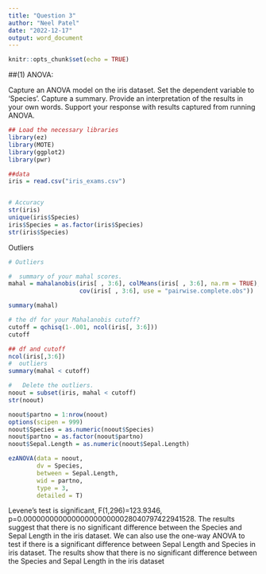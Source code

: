 ```yaml
---
title: "Question 3"
author: "Neel Patel"
date: "2022-12-17"
output: word_document
---
```


```r
knitr::opts_chunk$set(echo = TRUE)
```

##(1) ANOVA:

Capture an ANOVA model on the iris dataset. Set the dependent variable to 'Species'.
Capture a summary. 
Provide an interpretation of the results in your own words.  Support your response with results captured from running ANOVA.

```r
## Load the necessary libraries
library(ez)
library(MOTE)
library(ggplot2)
library(pwr)

##data
iris = read.csv("iris_exams.csv")


# Accuracy
str(iris)
unique(iris$Species)
iris$Species = as.factor(iris$Species)
str(iris$Species)
```

Outliers
```r
# Outliers

#  summary of your mahal scores.
mahal = mahalanobis(iris[ , 3:6], colMeans(iris[ , 3:6], na.rm = TRUE),
                    cov(iris[ , 3:6], use = "pairwise.complete.obs"))

summary(mahal)

# the df for your Mahalanobis cutoff?
cutoff = qchisq(1-.001, ncol(iris[, 3:6]))
cutoff

## df and cutoff
ncol(iris[,3:6])
#  outliers
summary(mahal < cutoff)

#  	Delete the outliers.
noout = subset(iris, mahal < cutoff)
str(noout)
```

```r
noout$partno = 1:nrow(noout)
options(scipen = 999)
noout$Species = as.numeric(noout$Species)
noout$partno = as.factor(noout$partno)
noout$Sepal.Length = as.numeric(noout$Sepal.Length)

ezANOVA(data = noout,
        dv = Species,
        between = Sepal.Length,
        wid = partno,
        type = 3, 
        detailed = T)

```
Levene’s test is significant, F(1,296)=123.9346, p=0.0000000000000000000000028040797422941528. The results suggest that there is no significant difference between the Species and Sepal Length in the iris dataset. We can also use the one-way ANOVA to test if there is a significant difference between Sepal Length and Species in iris dataset. The results show that there is no significant difference between the Species and Sepal Length in the iris dataset


